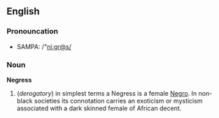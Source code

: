 ==English==
===Pronouncation===
*SAMPA: /"ni:gr@s/
===Noun===
'''Negress'''

# (''derogatory'') in simplest terms a Negress is a female [[Negro]]. In non-black societies its connotation carries an exoticism or mysticism associated with a dark skinned female of African decent.